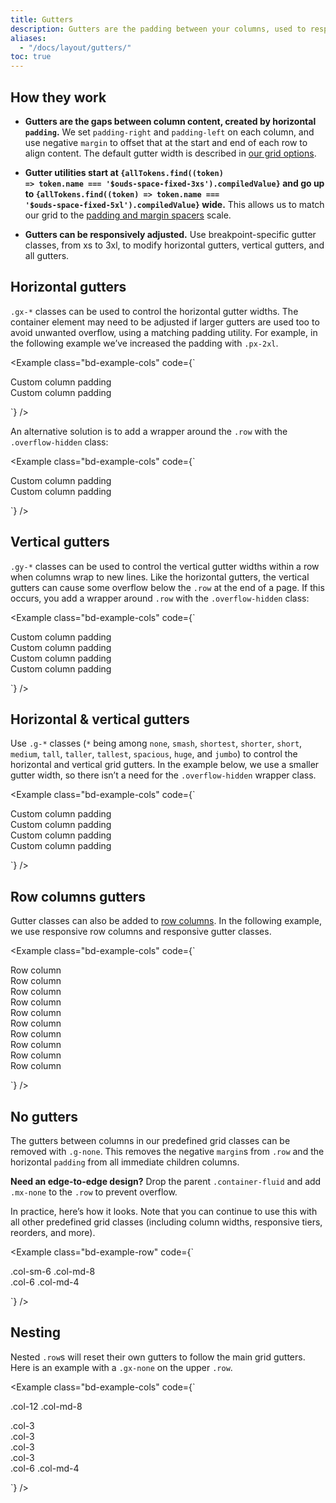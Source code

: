 ```yaml
---
title: Gutters
description: Gutters are the padding between your columns, used to responsively space and align content in the OUDS Web grid system.
aliases:
  - "/docs/layout/gutters/"
toc: true
---
```



## How they work

- **Gutters are the gaps between column content, created by horizontal `padding`.** We set `padding-right` and `padding-left` on each column, and use negative `margin` to offset that at the start and end of each row to align content. The default gutter width is described in [our grid options]([[docsref:/layout/grid#grid-options]]).

- **Gutter utilities start at <code>{allTokens.find((token) => token.name === '$ouds-space-fixed-3xs').compiledValue}</code> and go up to <code>{allTokens.find((token) => token.name === '$ouds-space-fixed-5xl').compiledValue}</code> wide.** This allows us to match our grid to the [padding and margin spacers]([[docsref:/utilities/spacing]]) scale.

- **Gutters can be responsively adjusted.** Use breakpoint-specific gutter classes, from xs to 3xl, to modify horizontal gutters, vertical gutters, and all gutters.

## Horizontal gutters

`.gx-*` classes can be used to control the horizontal gutter widths. The container element may need to be adjusted if larger gutters are used too to avoid unwanted overflow, using a matching padding utility. For example, in the following example we’ve increased the padding with `.px-2xl`.

<Example class="bd-example-cols" code={`<div class="container-fluid px-2xlarge text-center">
    <div class="row gx-jumbo">
      <div class="col">
      <div class="p-lg">Custom column padding</div>
      </div>
      <div class="col">
        <div class="p-lg">Custom column padding</div>
      </div>
    </div>
  </div>`} />

An alternative solution is to add a wrapper around the `.row` with the `.overflow-hidden` class:

<Example class="bd-example-cols" code={`<div class="container-fluid overflow-hidden text-center">
    <div class="row gx-jumbo">
      <div class="col">
      <div class="p-lg">Custom column padding</div>
      </div>
      <div class="col">
        <div class="p-lg">Custom column padding</div>
      </div>
    </div>
  </div>`} />

## Vertical gutters

`.gy-*` classes can be used to control the vertical gutter widths within a row when columns wrap to new lines. Like the horizontal gutters, the vertical gutters can cause some overflow below the `.row` at the end of a page. If this occurs, you add a wrapper around `.row` with the `.overflow-hidden` class:

<Example class="bd-example-cols" code={`<div class="container-fluid overflow-hidden text-center">
    <div class="row gy-jumbo">
      <div class="col-6">
        <div class="p-lg">Custom column padding</div>
      </div>
      <div class="col-6">
        <div class="p-lg">Custom column padding</div>
      </div>
      <div class="col-6">
        <div class="p-lg">Custom column padding</div>
      </div>
      <div class="col-6">
        <div class="p-lg">Custom column padding</div>
      </div>
    </div>
  </div>`} />

## Horizontal & vertical gutters

Use `.g-*` classes (`*` being among `none`, `smash`, `shortest`, `shorter`, `short`, `medium`, `tall`, `taller`, `tallest`, `spacious`, `huge`, and `jumbo`) to control the horizontal and vertical grid gutters. In the example below, we use a smaller gutter width, so there isn’t a need for the `.overflow-hidden` wrapper class.

<Example class="bd-example-cols" code={`<div class="container-fluid text-center">
    <div class="row g-sm">
      <div class="col-6">
        <div class="p-lg">Custom column padding</div>
      </div>
      <div class="col-6">
        <div class="p-lg">Custom column padding</div>
      </div>
      <div class="col-6">
        <div class="p-lg">Custom column padding</div>
      </div>
      <div class="col-6">
        <div class="p-lg">Custom column padding</div>
      </div>
    </div>
  </div>`} />

## Row columns gutters

Gutter classes can also be added to [row columns]([[docsref:/layout/grid#row-columns]]). In the following example, we use responsive row columns and responsive gutter classes.

<Example class="bd-example-cols" code={`<div class="container-fluid text-center">
    <div class="row row-cols-2 row-cols-lg-5 g-small g-lg-tallest">
      <div class="col">
        <div class="p-lg">Row column</div>
      </div>
      <div class="col">
        <div class="p-lg">Row column</div>
      </div>
      <div class="col">
        <div class="p-lg">Row column</div>
      </div>
      <div class="col">
        <div class="p-lg">Row column</div>
      </div>
      <div class="col">
        <div class="p-lg">Row column</div>
      </div>
      <div class="col">
        <div class="p-lg">Row column</div>
      </div>
      <div class="col">
        <div class="p-lg">Row column</div>
      </div>
      <div class="col">
        <div class="p-lg">Row column</div>
      </div>
      <div class="col">
        <div class="p-lg">Row column</div>
      </div>
      <div class="col">
        <div class="p-lg">Row column</div>
      </div>
    </div>
  </div>`} />

## No gutters

The gutters between columns in our predefined grid classes can be removed with `.g-none`. This removes the negative `margin`s from `.row` and the horizontal `padding` from all immediate children columns.

**Need an edge-to-edge design?** Drop the parent `.container-fluid` and add `.mx-none` to the `.row` to prevent overflow.

In practice, here’s how it looks. Note that you can continue to use this with all other predefined grid classes (including column widths, responsive tiers, reorders, and more).

<Example class="bd-example-row" code={`<div class="row g-none text-center">
    <div class="col-sm-6 col-md-8">.col-sm-6 .col-md-8</div>
    <div class="col-6 col-md-4">.col-6 .col-md-4</div>
  </div>`} />

## Nesting

Nested `.row`s will reset their own gutters to follow the main grid gutters. Here is an example with a `.gx-none` on the upper `.row`.

<Example class="bd-example-cols" code={`<div class="row gx-none text-center">
    <div class="col-12 col-md-8">
      <div>
        <p>.col-12 .col-md-8</p>
        <div class="row">
          <div class="col-3"><div>.col-3</div></div>
          <div class="col-3"><div>.col-3</div></div>
          <div class="col-3"><div>.col-3</div></div>
          <div class="col-3"><div>.col-3</div></div>
        </div>
      </div>
    </div>
    <div class="col-6 col-md-4">
      <div>.col-6 .col-md-4</div>
    </div>
  </div>`} />
